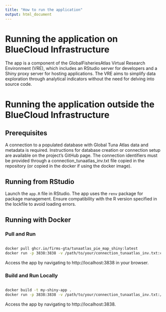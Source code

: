 ```yaml
---
title: "How to run the application"
output: html_document
---
```


# Running the application on BlueCloud Infrastructure

The app is a component of the GlobalFisheriesAtlas Virtual Research Environment (VRE), which includes an RStudio server for developers and a Shiny proxy server for hosting applications. The VRE aims to simplify data exploration through analytical indicators without the need for delving into source code.

# Running the application outside the BlueCloud Infrastructure

## Prerequisites

A connection to a populated database with Global Tuna Atlas data and metadata is required. Instructions for database creation or connection setup are available on the project's GitHub page. The connection identifiers must be provided through a connection_tunaatlas_inv.txt file copied in the repository (or copied in the docker if using the docker image).

## Running from RStudio

Launch the `app.R` file in RStudio. The app uses the `renv` package for package management. Ensure compatibility with the R version specified in the lockfile to avoid loading errors.

## Running with Docker

### Pull and Run

```sh

docker pull ghcr.io/firms-gta/tunaatlas_pie_map_shiny:latest
docker run -p 3838:3838 -v /path/to/your/connection_tunaatlas_inv.txt:connection_tunaatlas_inv.txt ghcr.io/firms-gta/tunaatlas_pie_map_shiny_cwp_database:latdocker image prune

```

Access the app by navigating to http://localhost:3838 in your browser.

### Build and Run Locally

```sh

docker build -t my-shiny-app .
docker run -p 3838:3838 -v /path/to/your/connection_tunaatlas_inv.txt:/root/tunaatlas_pie_map_shiny/connection_tunaatlas_inv.txt my-shiny-app

```

Access the app by navigating to http://localhost:3838.